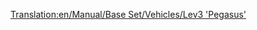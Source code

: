 [[Translation:en/Manual/Base Set/Vehicles/Lev3 'Pegasus']]
{{ru/Поезда|Image=[[File:en/Lev3pegasus.png]]
|Name=Lev3 'Pegasus'
|Cost=£ 96093 (4804650 р.)
|Speed=480 км/ч (300 миль/ч)
|Weight=130 т
|Power=15000 л.с. (11185 кВт)
|Annual=£ 3571 (178550 р.)
|Designed=2035
|Lifespan=20
|Capacity=нет
|Description=В поздней стадии игры является самым популярным локомотивом. Используя для поезда две секции Lev3 вместо одного Lev4, вы оцените его способность быстро разгоняться, и, соответственно, поддерживать высокую плотность потока.
|Real-life=Прототипа в реальной жизни нет. Может быть, через несколько лет, когда магнитопланы станут реальной технологией, вы сможете здесь написать о локомотиве-маглеве третьего поколения.
}}